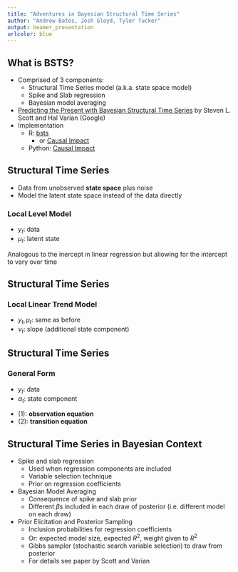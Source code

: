 ```yaml
---
title: "Adventures in Bayesian Structural Time Series"
author: "Andrew Bates, Josh Gloyd, Tyler Tucker"
output: beamer_presentation
urlcolor: blue
---
```



## What is BSTS?

- Comprised of 3 components:
    - Structural Time Series model (a.k.a. state space model)
    - Spike and Slab regression
    - Bayesian model averaging

- [Predicting the Present with Bayesian Structural Time Series](http://www.inderscience.com/offer.php?id=59942) by Steven L. Scott and Hal Varian (Google)
- Implementation
    - R: [bsts](https://cran.r-project.org/web/packages/bsts/index.html)
        - or [Causal Impact](https://google.github.io/CausalImpact/CausalImpact.html)
    - Python: [Causal Impact](https://github.com/tcassou/causal_impact)


## Structural Time Series 

- Data from unobserved **state space** plus noise
- Model the latent state space instead of the data directly

### Local Level Model

- $y_t$: data
- $\mu_t$: latent state

\begin{align*}
y_t &= \mu_t + \varepsilon_t  &\varepsilon_t \sim N(0,\sigma^2_{\varepsilon}) \\
\mu_{t+1} &= \mu_t + \xi_t  &\xi_t \sim N(0, \sigma^2_{\xi}) 
\end{align*}

Analogous to the inercept in linear regression but allowing for the intercept to vary over time


## Structural Time Series

### Local Linear Trend Model

- $y_t, \mu_t$: same as before
- $\nu_t$: slope (additional state component)

\begin{align*}
y_t &= \mu_t + \varepsilon_t  &\varepsilon_t \sim N(0, \sigma_{\varepsilon}^2) \\
\mu_{t+1} &= \mu_t + \nu_t + \xi_t  &\xi_t \sim N(0, \sigma_{\xi}^2) \\
\nu_{t+1} &= \nu_t + \zeta_t  &\zeta_t \sim N(0, \sigma_{\zeta}^2)
\end{align*}



## Structural Time Series

### General Form

- $y_t$: data
- $\alpha_t$: state component

\begin{align}
y_t &= Z_t'\alpha_t + \varepsilon_t  &\varepsilon_t \sim N(0, H_t)  \\
\alpha_{t+1} &= T_t\alpha_t + R_t\eta_t  &\eta_t \sim N(0, Q_t) 
\end{align}

- (1): **observation equation**
- (2): **transition equation**


## Structural Time Series in Bayesian Context

- Spike and slab regression
    - Used when regression components are included
    - Variable selection technique
    - Prior on regression coefficients

- Bayesian Model Averaging
    - Consequence of spike and slab prior
    - Different $\beta$s included in each draw of posterior (i.e. different model on each draw)

- Prior Elicitation and Posterior Sampling
    - Inclusion probabilities for regression coefficients 
    - Or: expected model size, expected $R^2$, weight given to $R^2$
    - Gibbs sampler (stochastic search variable selection) to draw from posterior
    - For details see paper by Scott and Varian



